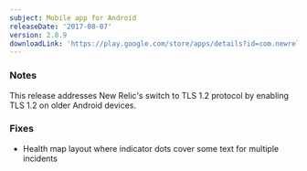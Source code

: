 ```yaml
---
subject: Mobile app for Android
releaseDate: '2017-08-07'
version: 2.8.9
downloadLink: 'https://play.google.com/store/apps/details?id=com.newrelic.rpm&hl=en'
---
```


### Notes

This release addresses New Relic's switch to TLS 1.2 protocol by enabling TLS 1.2 on older Android devices.

### Fixes

* Health map layout where indicator dots cover some text for multiple incidents
